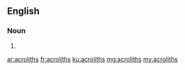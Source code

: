 ==English==

===Noun===
{{head|en|plural}}

# {{plural of|acrolith|lang=en|nocat=1}}

[[ar:acroliths]]
[[fr:acroliths]]
[[ku:acroliths]]
[[mg:acroliths]]
[[my:acroliths]]